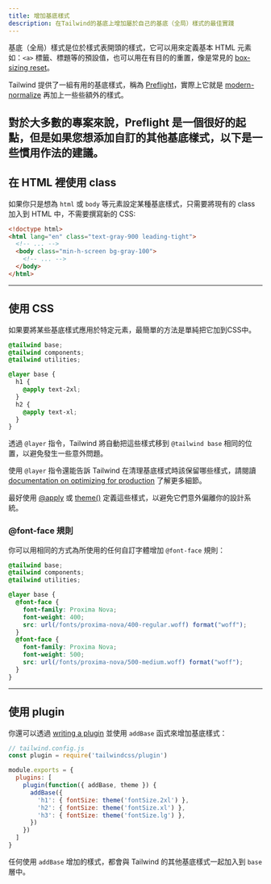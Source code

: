 ```yaml
---
title: 增加基底樣式
description: 在Tailwind的基底上增加屬於自己的基底（全局）樣式的最佳實踐
---
```


基底（全局）樣式是位於樣式表開頭的樣式，它可以用來定義基本 HTML 元素如：`<a>` 標籤、標題等的預設值，也可以用在有目的的重置，像是常見的 [box-sizing reset](https://www.paulirish.com/2012/box-sizing-border-box-ftw/)。

Tailwind 提供了一組有用的基底樣式，稱為 [Preflight](/docs/preflight)，實際上它就是 [modern-normalize](https://github.com/sindresorhus/modern-normalize) 再加上一些些額外的樣式。

對於大多數的專案來說，Preflight 是一個很好的起點，但是如果您想添加自訂的其他基底樣式，以下是一些慣用作法的建議。
---

## 在 HTML 裡使用 class

如果你只是想為 `html` 或 `body` 等元素設定某種基底樣式，只需要將現有的 class 加入到 HTML 中，不需要撰寫新的 CSS:


```html
<!doctype html>
<html lang="en" class="text-gray-900 leading-tight">
  <!-- ... -->
  <body class="min-h-screen bg-gray-100">
    <!-- ... -->
  </body>
</html>
```

---

## 使用 CSS

如果要將某些基底樣式應用於特定元素，最簡單的方法是單純把它加到CSS中。

```css
@tailwind base;
@tailwind components;
@tailwind utilities;

@layer base {
  h1 {
    @apply text-2xl;
  }
  h2 {
    @apply text-xl;
  }
}
```

透過 `@layer` 指令，Tailwind 將自動把這些樣式移到 `@tailwind base` 相同的位置，以避免發生一些意外問題。

使用 `@layer` 指令還能告訴 Tailwind 在清理基底樣式時該保留哪些樣式，請閱讀 [documentation on optimizing for production](/docs/optimizing-for-production) 了解更多細節。

最好使用 [@apply](/docs/functions-and-directives#apply) 或 [theme()](/docs/functions-and-directives#theme) 定義這些樣式，以避免它們意外偏離你的設計系統。

### @font-face 規則

你可以用相同的方式為所使用的任何自訂字體增加 `@font-face` 規則：

```css
@tailwind base;
@tailwind components;
@tailwind utilities;

@layer base {
  @font-face {
    font-family: Proxima Nova;
    font-weight: 400;
    src: url(/fonts/proxima-nova/400-regular.woff) format("woff");
  }
  @font-face {
    font-family: Proxima Nova;
    font-weight: 500;
    src: url(/fonts/proxima-nova/500-medium.woff) format("woff");
  }
}
```

---

## 使用 plugin

你還可以透過 [writing a plugin](/docs/plugins#adding-base-styles) 並使用 `addBase` 函式來增加基底樣式：

```js
// tailwind.config.js
const plugin = require('tailwindcss/plugin')

module.exports = {
  plugins: [
    plugin(function({ addBase, theme }) {
      addBase({
        'h1': { fontSize: theme('fontSize.2xl') },
        'h2': { fontSize: theme('fontSize.xl') },
        'h3': { fontSize: theme('fontSize.lg') },
      })
    })
  ]
}
```

任何使用 `addBase` 增加的樣式，都會與 Tailwind 的其他基底樣式一起加入到 `base` 層中。